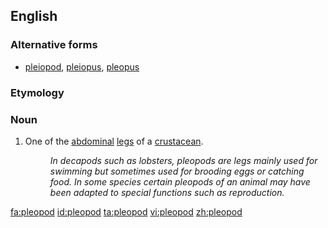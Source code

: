 ==English==

===Alternative forms===
* [[pleiopod]], [[pleiopus]], [[pleopus]]

===Etymology===
{{confix|ple|-o-|pod|t1=swimming|t3=foot|lang=en}}

===Noun===
{{en-noun|pl2=(''rare'') '''[[pleopoda]]'''}}

# {{context|zoology}} One of the [[abdominal]] [[leg]]s of a [[crustacean]].
#: ''In decapods such as lobsters, pleopods are legs mainly used for swimming but sometimes used for brooding eggs or catching food.  In some species certain pleopods of an animal may have been adapted to special functions such as reproduction.''

[[fa:pleopod]]
[[id:pleopod]]
[[ta:pleopod]]
[[vi:pleopod]]
[[zh:pleopod]]